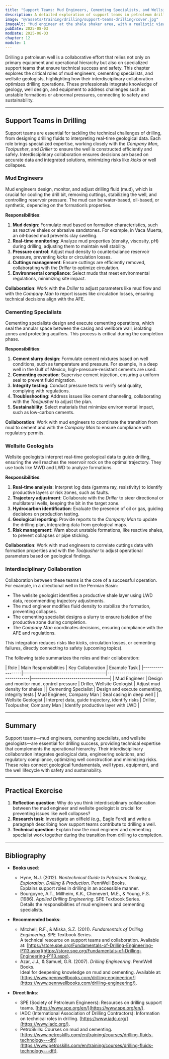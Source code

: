 ```yaml
---
title: "Support Teams: Mud Engineers, Cementing Specialists, and Wellsite Geologists"
description: A detailed exploration of support teams in petroleum drilling, focusing on the roles of mud engineers, cementing specialists, and wellsite geologists, with an emphasis on their interdisciplinary collaboration. This chapter connects well fundamentals, equipment, and operations with technical coordination at the site.
image: "@/assets/training/drilling/support-teams-drilling/cover.jpg"
imageAlt: "Mud engineer at the shale shaker area, with a realistic view of the industrial environment of a drilling rig"
pubDate: 2025-08-03
modDate: 2025-08-03
chapter: 12
module: 1
---
```


Drilling a petroleum well is a collaborative effort that relies not only on primary equipment and operational hierarchy but also on specialized support teams that ensure technical success and safety. This chapter explores the critical roles of mud engineers, cementing specialists, and wellsite geologists, highlighting how their interdisciplinary collaboration optimizes drilling operations. These professionals integrate knowledge of geology, well design, and equipment to address challenges such as unstable formations or abnormal pressures, connecting to safety and sustainability.

---

## Support Teams in Drilling

Support teams are essential for tackling the technical challenges of drilling, from designing drilling fluids to interpreting real-time geological data. Each role brings specialized expertise, working closely with the *Company Man*, *Toolpusher*, and *Driller* to ensure the well is constructed efficiently and safely. Interdisciplinary collaboration ensures decisions are based on accurate data and integrated solutions, minimizing risks like *kicks* or well collapses.

### Mud Engineers

Mud engineers design, monitor, and adjust drilling fluid (mud), which is crucial for cooling the drill bit, removing cuttings, stabilizing the well, and controlling reservoir pressure. The mud can be water-based, oil-based, or synthetic, depending on the formation’s properties.

**Responsibilities**:

1. **Mud design**: Formulate mud based on formation characteristics, such as reactive shales or abrasive sandstones. For example, in Vaca Muerta, an oil-based mud prevents clay swelling.
2. **Real-time monitoring**: Analyze mud properties (density, viscosity, pH) during drilling, adjusting them to maintain well stability.
3. **Pressure control**: Adjust mud density to counterbalance reservoir pressure, preventing *kicks* or circulation losses.
4. **Cuttings management**: Ensure cuttings are efficiently removed, collaborating with the *Driller* to optimize circulation.
5. **Environmental compliance**: Select muds that meet environmental regulations, minimizing site impact.

**Collaboration**: Work with the *Driller* to adjust parameters like mud flow and with the *Company Man* to report issues like circulation losses, ensuring technical decisions align with the AFE.

### Cementing Specialists

Cementing specialists design and execute cementing operations, which seal the annular space between the casing and wellbore wall, isolating zones and protecting aquifers. This process is critical during the completion phase.

**Responsibilities**:

1. **Cement slurry design**: Formulate cement mixtures based on well conditions, such as temperature and pressure. For example, in a deep well in the Gulf of Mexico, high-pressure-resistant cements are used.
2. **Cementing execution**: Supervise cement injection, ensuring a uniform seal to prevent fluid migration.
3. **Integrity testing**: Conduct pressure tests to verify seal quality, complying with regulations.
4. **Troubleshooting**: Address issues like cement channeling, collaborating with the *Toolpusher* to adjust the plan.
5. **Sustainability**: Select materials that minimize environmental impact, such as low-carbon cements.

**Collaboration**: Work with mud engineers to coordinate the transition from mud to cement and with the *Company Man* to ensure compliance with regulatory permits.

### Wellsite Geologists

Wellsite geologists interpret real-time geological data to guide drilling, ensuring the well reaches the reservoir rock on the optimal trajectory. They use tools like MWD and LWD to analyze formations.

**Responsibilities**:

1. **Real-time analysis**: Interpret log data (gamma ray, resistivity) to identify productive layers or risk zones, such as faults.
2. **Trajectory adjustment**: Collaborate with the *Driller* to steer directional or multilateral wells, keeping the bit in the target zone.
3. **Hydrocarbon identification**: Evaluate the presence of oil or gas, guiding decisions on production testing.
4. **Geological reporting**: Provide reports to the *Company Man* to update the drilling plan, integrating data from geological maps.
5. **Risk management**: Warn about unstable formations, like reactive shales, to prevent collapses or pipe sticking.

**Collaboration**: Work with mud engineers to correlate cuttings data with formation properties and with the *Toolpusher* to adjust operational parameters based on geological findings.

### Interdisciplinary Collaboration

Collaboration between these teams is the core of a successful operation. For example, in a directional well in the Permian Basin:

- The wellsite geologist identifies a productive shale layer using LWD data, recommending trajectory adjustments.
- The mud engineer modifies fluid density to stabilize the formation, preventing collapses.
- The cementing specialist designs a slurry to ensure isolation of the productive zone during completion.
- The *Company Man* coordinates decisions, ensuring compliance with the AFE and regulations.

This integration reduces risks like *kicks*, circulation losses, or cementing failures, directly connecting to safety (upcoming topics).

The following table summarizes the roles and their collaboration:

<div class="table-wrapper">
| Role              | Main Responsibilities                     | Key Collaboration                     | Example Task                          |
|------------------|-----------------------------------------|---------------------------------------|---------------------------------------|
| Mud Engineer      | Design and monitor mud, control pressure  | Driller, Wellsite Geologist           | Adjust mud density for shales           |
| Cementing Specialist | Design and execute cementing, integrity tests | Mud Engineer, Company Man             | Seal casing in deep well              |
| Wellsite Geologist | Interpret data, guide trajectory, identify risks | Driller, Toolpusher, Company Man     | Identify productive layer with LWD    |
</div>

---

## Summary

Support teams—mud engineers, cementing specialists, and wellsite geologists—are essential for drilling success, providing technical expertise that complements the operational hierarchy. Their interdisciplinary collaboration integrates geological data, engineering solutions, and regulatory compliance, optimizing well construction and minimizing risks. These roles connect geological fundamentals, well types, equipment, and the well lifecycle with safety and sustainability.

---

## Practical Exercise

1. **Reflection question**: Why do you think interdisciplinary collaboration between the mud engineer and wellsite geologist is crucial for preventing issues like well collapses?
2. **Research task**: Investigate an oilfield (e.g., Eagle Ford) and write a paragraph describing how support teams contribute to drilling a well.
3. **Technical question**: Explain how the mud engineer and cementing specialist work together during the transition from drilling to completion.

---

## Bibliography

- **Books used**:
  - Hyne, N.J. (2012). *Nontechnical Guide to Petroleum Geology, Exploration, Drilling & Production*. PennWell Books.  
    Explains support roles in drilling in an accessible manner.
  - Bourgoyne, A.T., Millheim, K.K., Chenevert, M.E., & Young, F.S. (1986). *Applied Drilling Engineering*. SPE Textbook Series.  
    Details the responsibilities of mud engineers and cementing specialists.

- **Recommended books**:
  - Mitchell, R.F., & Miska, S.Z. (2011). *Fundamentals of Drilling Engineering*. SPE Textbook Series.  
    A technical resource on support teams and collaboration. Available at: [https://store.spe.org/Fundamentals-of-Drilling-Engineering-P113.aspx](https://store.spe.org/Fundamentals-of-Drilling-Engineering-P113.aspx).
  - Azar, J.J., & Samuel, G.R. (2007). *Drilling Engineering*. PennWell Books.  
    Ideal for deepening knowledge on mud and cementing. Available at: [https://www.pennwellbooks.com/drilling-engineering/](https://www.pennwellbooks.com/drilling-engineering/).

- **Direct links**:
  - SPE (Society of Petroleum Engineers): Resources on drilling support teams. [https://www.spe.org/en/](https://www.spe.org/en/).
  - IADC (International Association of Drilling Contractors): Information on technical roles in drilling. [https://www.iadc.org/](https://www.iadc.org/).
  - PetroSkills: Courses on mud and cementing. [https://www.petroskills.com/en/training/courses/drilling-fluids-technology---dft](https://www.petroskills.com/en/training/courses/drilling-fluids-technology---dft).
  